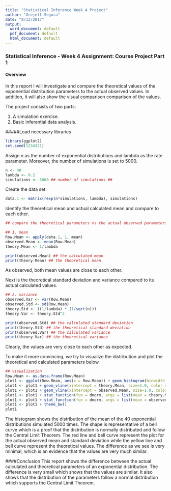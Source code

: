 ```yaml
---
title: "Statistical Inference Week 4 Project"
author: "Grejell Segura"
date: "8/13/2017"
output:
  word_document: default
  pdf_document: default
  html_document: default
---
```


### Statistical Inference - Week 4 Assignment: Course Project Part 1

#### Overview
In this report I will investigate and compare the theoretical values of the exponential distribution parameters to the actual observed values. In addition, it will also show the visual comparison comparison of the values.  

The project consists of two parts:  

1. A simulation exercise.  
2. Basic inferential data analysis.  



#####Load necessary libraries
```r
library(ggplot2)
set.seed(1234321)
```


Assign n as the number of exponential distributions and lambda as the rate parameter. Moreover, the number of simulations is set to 5000.
```r
n <- 40
lambda <- 0.2
simulations <- 5000 ## number of simulations ##
```


Create the data set.
```r
data.1 <- matrix(rexp(n*simulations, lambda), simulations)
```


Identify the theoretical mean and actual calculated mean and compare to each other.
```r
## compare the theoretical parameters vs the actual observed parameters ##

## 1. mean
Row.Mean <- apply(data.1, 1, mean)
observed.Mean <- mean(Row.Mean)
theory.Mean <- 1/lambda

print(observed.Mean) ## the calculated mean
print(theory.Mean) ## the theoretical mean
```
As observed, both mean values are close to each other.  

Next is the theoretical standard deviation and variance compared to its actual calculated values.
```r
## 2. variance
observed.Var <- var(Row.Mean)
observed.Std <- sd(Row.Mean)
theory.Std <- ((1/lambda) * (1/sqrt(n)))
theory.Var <- theory.Std^2

print(observed.Std) ## the calculated standard deviation
print(theory.Std) ## the theoretical standard deviation
print(observed.Var) ## the calculated variance
print(theory.Var) ## the theoretical variance
```
Clearly, the values are very close to each other as expected.  

To make it more convincing, we try to visualize the distribution and plot the theoretical and calculated parameters below.
```r
## visualization
Row.Mean <- as.data.frame(Row.Mean)
plot1 <- ggplot(Row.Mean, aes(x = Row.Mean)) + geom_histogram(binwidth = lambda, color = "black", aes(y = ..density..))
plot1 <- plot1 + geom_vline(xintercept = theory.Mean, size=1.0, color = "yellow", linetype = "longdash")
plot1 <- plot1 + geom_vline(xintercept = observed.Mean, size=1.0, color = "red", linetype = "dotted")
plot1 <- plot1 + stat_function(fun = dnorm, args = list(mean = theory.Mean, sd = theory.Std), color = "yellow", size = 1.0)
plot1 <- plot1 + stat_function(fun = dnorm, args = list(mean = observed.Mean, sd = observed.Std), color = "red", size = 1.0)
plot1 <- plot1 + theme_bw()
plot1
```

The histogram shows the distribution of the mean of the 40 exponential distributions simulated 5000 times. The shape is representative of a bell curve which is a proof that the distribution is normally distributed and follow the Central Limit Theorem. The red line and bell curve represent the plot for the actual observed mean and standard deviation while the yellow line and bell curve represent the theoretical values. The difference as we see is very minimal, which is an evidence that the values are very much similar.

####Conclusion
This report shows the difference between the actual calculated and theoretical parameters of an exponential distribution. The difference is very small which shows that the values are similar. It also shows that the distribution of the parameters follow a normal distribution which supports the Central Limit Theorem.

